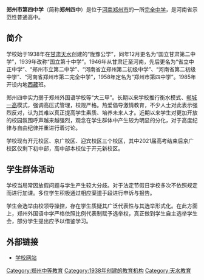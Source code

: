 {{Unreferenced|time=2021-06-28T17:24:50+00:00}}
{{primarysources}}
'''郑州市第四中学'''（简称'''郑州四中'''）是位于[[河南|河南]][[郑州市|郑州市]]的一所[[完全中学|完全中学]]，是河南省示范性普通高中。

== 简介 ==
学校始于1938年在[[甘肃|甘肃]][[天水|天水]]创建的“陇豫公学”，同年12月更名为“国立甘肃第二中学”，1939年改称“国立第十中学”。1946年从甘肃迁至河南，先后更名为“省立中正中学”、“郑州市立第二中学”、“河南省立郑州第二初级中学”、“河南省第二初级中学”、“河南省郑州市第二完全中学”，1958年定名为“郑州市第四中学”。1985年开设内地[[西藏|西藏]]班。

郑州四中实力弱于郑州外国语学校等“大三甲”。长期以来学校推行衡水模式、[[郸城一高|郸城一高]]模式，强调高压式管理，校规严格。热爱倡导激情教育，不少人士对此表示强烈反对，认为其难以真正提高学生素质、培养未来人才。近期以来学生对更加开放的校园氛围呼声越来越强烈，观念在学生群体中产生较为明显的分化，对于高度纪律与自由纪律并重进行着讨论。

学校现有开元校区、京广校区、迎宾校区三个校区，其中2021届高考结束后京广校区仅剩下初中部，高中部本校位于开元新校区。

== 学生群体活动==
学校当局常因放假问题与学生产生较大分歧。对于法定节假日学校多次不依照规定而进行加课。多位学生积极通过相应渠道手段进行申诉与报告。

学生会选举由校领导操控，存在学生质疑其广泛代表性与其选举形式化。在此方面上，郑州外国语中学严格依照比例代表制赋予选举权，真正做到学生自主选举学生会，部分学生提出应予以借鉴学习。

== 外部链接 ==
*[http://www.zzszedu.cn/ 学校网站] {{Wayback|url=http://www.zzszedu.cn/ |date=20150811080029 }}

{{河南省示范性普通高级中学}}
{{DEFAULTSORT:}}
[[Category:郑州中等教育|Category:郑州中等教育]]
[[Category:1938年创建的教育机构|Category:1938年创建的教育机构]]
[[Category:天水教育|Category:天水教育]]